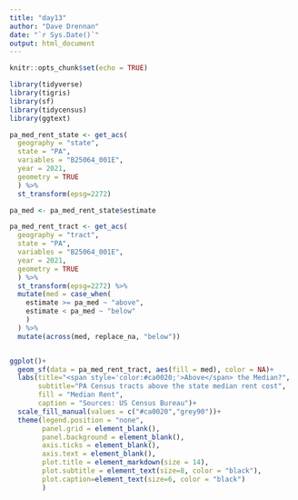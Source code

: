 ```yaml
---
title: "day13"
author: "Dave Drennan"
date: "`r Sys.Date()`"
output: html_document
---
```


```r
knitr::opts_chunk$set(echo = TRUE)

library(tidyverse)
library(tigris)
library(sf)
library(tidycensus)
library(ggtext)


```

```r

pa_med_rent_state <- get_acs(
  geography = "state",
  state = "PA",
  variables = "B25064_001E",
  year = 2021,
  geometry = TRUE
  ) %>%
  st_transform(epsg=2272)

pa_med <- pa_med_rent_state$estimate

pa_med_rent_tract <- get_acs(
  geography = "tract",
  state = "PA",
  variables = "B25064_001E",
  year = 2021,
  geometry = TRUE
  ) %>%
  st_transform(epsg=2272) %>%
  mutate(med = case_when(
    estimate >= pa_med ~ "above",
    estimate < pa_med ~ "below"
    )
  ) %>%
  mutate(across(med, replace_na, "below"))


ggplot()+
  geom_sf(data = pa_med_rent_tract, aes(fill = med), color = NA)+
  labs(title="<span style='color:#ca0020;'>Above</span> the Median?",
       subtitle="PA Census tracts above the state median rent cost",
       fill = "Median Rent",
       caption = "Sources: US Census Bureau")+
  scale_fill_manual(values = c("#ca0020","grey90"))+
  theme(legend.position = "none",
        panel.grid = element_blank(),
        panel.background = element_blank(),
        axis.ticks = element_blank(),
        axis.text = element_blank(),
        plot.title = element_markdown(size = 14),
        plot.subtitle = element_text(size=8, color = "black"),
        plot.caption=element_text(size=6, color = "black")
        )
```